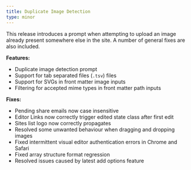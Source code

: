 ```yaml
---
title: Duplicate Image Detection
type: minor
---
```


This release introduces a prompt when attempting to upload an image already present somewhere else in the site. A number of general fixes are also included.

**Features:**

* Duplicate image detection prompt
* Support for tab separated files (`.tsv`) files
* Support for SVGs in front matter image inputs
* Filtering for accepted mime types in front matter path inputs

**Fixes:**

* Pending share emails now case insensitive
* Editor Links now correctly trigger edited state class after first edit
* Sites list logo now correctly propagates
* Resolved some unwanted behaviour when dragging and dropping images
* Fixed intermittent visual editor authentication errors in Chrome and Safari
* Fixed array structure format regression
* Resolved issues caused by latest add options feature